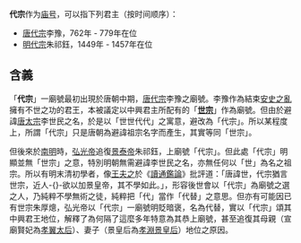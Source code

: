 '''代宗'''作为[[庙号|庙号]]，可以指下列君主（按时间顺序）：

* [[唐代宗|唐代宗]]李豫，762年 - 779年在位
*[[景泰帝|明代宗]]朱祁鈺，1449年 - 1457年在位

==含義==
「'''代宗'''」一廟號最初出現於唐朝中期，[[唐代宗|唐代宗]]李豫之廟號。李豫作為結束[[安史之亂|安史之亂]]擁有不世之功的君王，本被議定以中興君主所配有的「'''[[世宗|世宗]]'''」作為廟號。但由於避諱[[唐太宗|唐太宗]]李世民之名，於是以「世世代代」之寓意，避改為「代宗」。所以某程度上，所謂「代宗」只是唐朝為避諱祖宗名字而產生，其實等同「世宗」。

但後來於[[南明|南明]]時，[[弘光帝|弘光帝]]追復[[景泰帝|景泰帝]]朱祁鈺，上廟號「代宗」。但此處「代宗」明顯並無「世宗」之意，特別明朝無需避諱李世民之名，亦無任何以「世」為名之祖宗。所以有明末清初學者，像[[王夫之|王夫之]]於《[[讀通鑑論|讀通鑑論]]》批評道：「唐諱世，代宗猶言世宗，近人-{}-欲以加景皇帝，其不學如此。」，形容後世會以「代宗」為廟號之選之人，乃純粹不學無術之徒，純粹把「代」當作「代替」之意思。但亦有可能因已有世宗朱厚熜，弘光帝以「代宗」一廟號明貶暗褒，名為代替，實以「代宗」頌其中興君王地位，解釋了為何隔了這麼多年特意為其恭上廟號，甚至追復其母親（宣廟賢妃為[[孝翼太后|孝翼太后]]）、妻子（景皇后為[[孝淵景皇后|孝淵景皇后]]）地位之原因。

{{disambig|cat=庙号消歧义}}